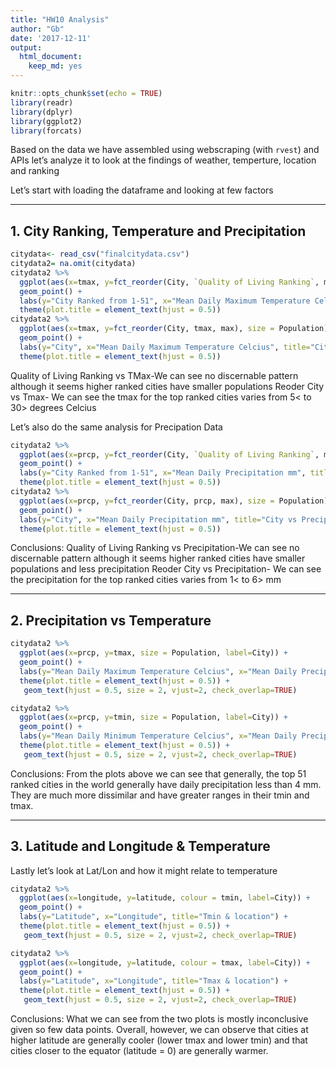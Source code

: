 ```yaml
---
title: "HW10 Analysis"
author: "Gb"
date: '2017-12-11'
output: 
  html_document: 
    keep_md: yes
---
```


```r
knitr::opts_chunk$set(echo = TRUE)
library(readr)
library(dplyr)
library(ggplot2)
library(forcats)
``` 

Based on the data we have assembled using webscraping (with `rvest`) and APIs let's analyze it to look at the findings of weather, temperture, location and ranking

Let's start with loading the dataframe and looking at few factors

***
## 1. City Ranking, Temperature and Precipitation


```r
citydata<- read_csv("finalcitydata.csv")
citydata2= na.omit(citydata)
citydata2 %>% 
  ggplot(aes(x=tmax, y=fct_reorder(City, `Quality of Living Ranking`, max, .desc=TRUE), size = Population)) + 
  geom_point() +
  labs(y="City Ranked from 1-51", x="Mean Daily Maximum Temperature Celcius", title="City Ranking vs Tmax") +
  theme(plot.title = element_text(hjust = 0.5))
citydata2 %>% 
  ggplot(aes(x=tmax, y=fct_reorder(City, tmax, max), size = Population)) + 
  geom_point() +
  labs(y="City", x="Mean Daily Maximum Temperature Celcius", title="City vs Tmax Ascending") +
  theme(plot.title = element_text(hjust = 0.5))

```

Quality of Living Ranking vs TMax-We can see no discernable pattern although it seems higher ranked cities have smaller populations
Reoder City vs Tmax- We can see the tmax for the top ranked cities varies from 5< to 30> degrees Celcius

Let's also do the same analysis for Precipation Data

```r
citydata2 %>% 
  ggplot(aes(x=prcp, y=fct_reorder(City, `Quality of Living Ranking`, max, .desc=TRUE), size = Population)) + 
  geom_point() +
  labs(y="City Ranked from 1-51", x="Mean Daily Precipitation mm", title="City Ranking vs Precipitation") +
  theme(plot.title = element_text(hjust = 0.5))
citydata2 %>% 
  ggplot(aes(x=prcp, y=fct_reorder(City, prcp, max), size = Population)) + 
  geom_point() +
  labs(y="City", x="Mean Daily Precipitation mm", title="City vs Precipitation Ascending") +
  theme(plot.title = element_text(hjust = 0.5)) 
```

Conclusions:
Quality of Living Ranking vs Precipitation-We can see no discernable pattern although it seems higher ranked cities have smaller populations and less precipitation
Reoder City vs Precipitation- We can see the precipitation for the top ranked cities varies from 1< to 6> mm

***
## 2. Precipitation vs Temperature

```r
citydata2 %>% 
  ggplot(aes(x=prcp, y=tmax, size = Population, label=City)) + 
  geom_point() +
  labs(y="Mean Daily Maximum Temperature Celcius", x="Mean Daily Precipitation mm", title="Tmax vs Precipitation") +
  theme(plot.title = element_text(hjust = 0.5)) +
   geom_text(hjust = 0.5, size = 2, vjust=2, check_overlap=TRUE) 

citydata2 %>% 
  ggplot(aes(x=prcp, y=tmin, size = Population, label=City)) + 
  geom_point() +
  labs(y="Mean Daily Minimum Temperature Celcius", x="Mean Daily Precipitation mm", title="Tmin vs Precipitation") +
  theme(plot.title = element_text(hjust = 0.5)) +
   geom_text(hjust = 0.5, size = 2, vjust=2, check_overlap=TRUE)
```

Conclusions:
From the plots above we can see that generally, the top 51 ranked cities in the world generally have daily precipitation less than 4 mm.  They are much more dissimilar and have greater ranges in their tmin and tmax.

***
## 3. Latitude and Longitude & Temperature

Lastly let's look at Lat/Lon and how it might relate to temperature

```r
citydata2 %>% 
  ggplot(aes(x=longitude, y=latitude, colour = tmin, label=City)) + 
  geom_point() +
  labs(y="Latitude", x="Longitude", title="Tmin & location") +
  theme(plot.title = element_text(hjust = 0.5)) +
   geom_text(hjust = 0.5, size = 2, vjust=2, check_overlap=TRUE) 

citydata2 %>% 
  ggplot(aes(x=longitude, y=latitude, colour = tmax, label=City)) + 
  geom_point() +
  labs(y="Latitude", x="Longitude", title="Tmax & location") +
  theme(plot.title = element_text(hjust = 0.5)) +
   geom_text(hjust = 0.5, size = 2, vjust=2, check_overlap=TRUE) 

```

Conclusions:
What we can see from the two plots is mostly inconclusive given so few data points.  Overall, however, we can observe that cities at higher latitude are generally cooler (lower tmax and lower tmin) and that cities closer to the equator (latitude = 0) are generally warmer.
